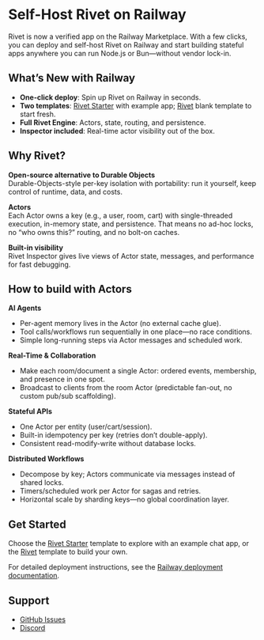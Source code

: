 
# Self-Host Rivet on Railway

Rivet is now a verified app on the Railway Marketplace. With a few clicks, you can deploy and self-host Rivet on Railway and start building stateful apps anywhere you can run Node.js or Bun—without vendor lock-in.

## What’s New with Railway

- **One-click deploy**: Spin up Rivet on Railway in seconds.  
- **Two templates**: [Rivet Starter](https://railway.com/deploy/rivet-starter) with example app; [Rivet](https://railway.com/deploy/rivet) blank template to start fresh.  
- **Full Rivet Engine**: Actors, state, routing, and persistence.  
- **Inspector included**: Real-time actor visibility out of the box.


## Why Rivet?

**Open-source alternative to Durable Objects**  
Durable-Objects-style per-key isolation with portability: run it yourself, keep control of runtime, data, and costs.

**Actors**  
Each Actor owns a key (e.g., a user, room, cart) with single-threaded execution, in-memory state, and persistence. That means no ad-hoc locks, no “who owns this?” routing, and no bolt-on caches.

**Built-in visibility**  
Rivet Inspector gives live views of Actor state, messages, and performance for fast debugging.


## How to build with Actors

**AI Agents**  
- Per-agent memory lives in the Actor (no external cache glue).  
- Tool calls/workflows run sequentially in one place—no race conditions.  
- Simple long-running steps via Actor messages and scheduled work.

**Real-Time & Collaboration**  
- Make each room/document a single Actor: ordered events, membership, and presence in one spot.  
- Broadcast to clients from the room Actor (predictable fan-out, no custom pub/sub scaffolding).  

**Stateful APIs**  
- One Actor per entity (user/cart/session).  
- Built-in idempotency per key (retries don’t double-apply).  
- Consistent read-modify-write without database locks.

**Distributed Workflows**  
- Decompose by key; Actors communicate via messages instead of shared locks.  
- Timers/scheduled work per Actor for sagas and retries.  
- Horizontal scale by sharding keys—no global coordination layer.

## Get Started

Choose the [Rivet Starter](https://railway.com/deploy/rivet-starter) template to explore with an example chat app, or the [Rivet](https://railway.com/deploy/rivet) template to build your own.

For detailed deployment instructions, see the [Railway deployment documentation](https://www.rivet.dev/docs/self-hosting/railway).

## Support

- [GitHub Issues](https://github.com/rivet-gg/rivet/issues)  
- [Discord](https://rivet.gg/discord)